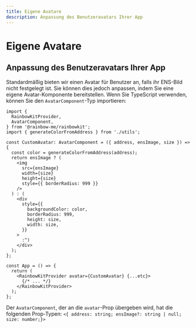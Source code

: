 ```yaml
---
title: Eigene Avatare
description: Anpassung des Benutzeravatars Ihrer App
---
```


# Eigene Avatare

## Anpassung des Benutzeravatars Ihrer App

Standardmäßig bieten wir einen Avatar für Benutzer an, falls ihr ENS-Bild nicht festgelegt ist. Sie können dies jedoch anpassen, indem Sie eine eigene Avatar-Komponente bereitstellen. Wenn Sie TypeScript verwenden, können Sie den `AvatarComponent`-Typ importieren:

```tsx
import {
  RainbowKitProvider,
  AvatarComponent,
} from '@rainbow-me/rainbowkit';
import { generateColorFromAddress } from './utils';

const CustomAvatar: AvatarComponent = ({ address, ensImage, size }) => {
  const color = generateColorFromAddress(address);
  return ensImage ? (
    <img
      src={ensImage}
      width={size}
      height={size}
      style={{ borderRadius: 999 }}
    />
  ) : (
    <div
      style={{
        backgroundColor: color,
        borderRadius: 999,
        height: size,
        width: size,
      }}
    >
      :^)
    </div>
  );
};

const App = () => {
  return (
    <RainbowKitProvider avatar={CustomAvatar} {...etc}>
      {/* ... */}
    </RainbowKitProvider>
  );
};
```

Der `AvatarComponent`, der an die `avatar`-Prop übergeben wird, hat die folgenden Prop-Typen: `<{ address: string; ensImage?: string | null; size: number;}>`
